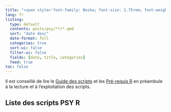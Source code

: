 ```yaml
---
title: "<span style='font-family: Boska; font-size: 2.75rem; font-weight: 800;'>Scripts PSY R</span>"
lang: fr
listing:
  type: default
  contents: posts/psy/**/*.qmd
  sort: "date desc"
  date-format: full
  categories: true
  sort-ui: false
  filter-ui: false
  fields: [date, title, categories]
  feed: true
toc: false
---
```


Il est conseillé de lire le [Guide des scripts](guide_post.qmd) et les [Pré-requis R](base_R.qmd) en préambule à la lecture et à l'exploitation des scripts.  

## Liste des scripts PSY R  

